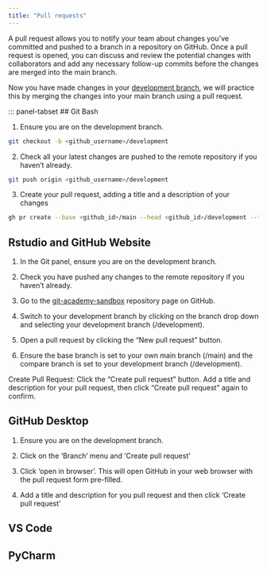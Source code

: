 ```yaml
--- 
title: "Pull requests"
---
```


A pull request allows you to notify your team about changes you've committed and pushed to a branch in a repository on GitHub. Once a pull request is opened, you can discuss and review the potential changes with collaborators and add any necessary follow-up commits before the changes are merged into the main branch.

Now you have made changes in your [development branch](making-a-development-branch), we will practice this by merging the changes into your main branch using a pull request.

::: panel-tabset
## Git Bash

1. Ensure you are on the development branch. 

``` bash
git checkout -b <github_username>/development
```

2. Check all your latest changes are pushed to the remote repository if you haven't already. 
``` bash
git push origin <github_username>/development
```
3. Create your pull request, adding a title and a description of your changes 

``` bash
gh pr create --base <github_id>/main --head <github_id>/development --title "Your PR Title" --body "Description of your changes"
```

## Rstudio and GitHub Website

1. In the Git panel, ensure you are on the development branch. 
2. Check you have pushed any changes to the remote repository if you haven't already. 
3. Go to the [git-academy-sandbox](https://github.com/dfe-analytical-services/git-academy-sandbox) repository page on GitHub.
4. Switch to your development branch by clicking on the branch drop down and selecting your development branch (<github_username>/development).

5. Open a pull request by clicking the "New pull request" button.

6. Ensure the base branch is set to your own main branch (<github_username>/main)  and the compare branch is set to your development branch (<github_username>/development).

Create Pull Request: Click the "Create pull request" button. Add a title and description for your pull request, then click "Create pull request" again to confirm.

## GitHub Desktop

1. Ensure you are on the development branch. 

2. Click on the 'Branch' menu and 'Create pull request' 

3. Click 'open in browser'. This will open GitHub in your web browser with the pull request form pre-filled. 

4. Add a title and description for you pull request and then click 'Create pull request' 

## VS Code 

## PyCharm 






